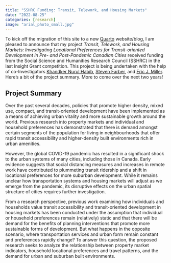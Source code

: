 ```yaml
---
title: "SSHRC Funding: Transit, Telework, and Housing Markets"
date: "2022-08-25"
categories: [research]
image: "arial_photo_small.jpg"
---
```


To kick off the migration of this site to a new [Quarto](https://quarto.org/docs/websites/) website/blog, I am pleased to announce that my project _Transit, Telework, and Housing Markets: Investigating Locational Preferences for Transit-oriented Development in Pre- and Post-Pandemic Canadian Cities_ received funding from the Social Science and Humanities Research Council (SSHRC) in the last Insight Grant competition. This project is being undertaken with the help of co-Investigators [Khandker Nurul Habib](https://civmin.utoronto.ca/home/about-us/directory/professors/khandker/), [Steven Farber](https://utsc.utoronto.ca/geography/steven-farber), and [Eric J. Miller](https://civmin.utoronto.ca/home/about-us/directory/professors/eric-miller/). Here's a bit of the project summary. More to come over the next two years!

## Project Summary

Over the past several decades, policies that promote higher density, mixed use, compact, and transit-oriented development have been implemented as a means of achieving urban vitality and more sustainable growth around the world. Previous research into property markets and individual and household preferences has demonstrated that there is demand amongst certain segments of the population for living in neighbourhoods that offer rapid transit accessibility and higher-density built environments rich in urban amenities.

However, the global COVID-19 pandemic has resulted in a significant shock to the urban systems of many cities, including those in Canada. Early evidence suggests that social distancing measures and increases in remote work have contributed to plummeting transit ridership and a shift in locational preferences for more suburban development. While it remains unclear how transportation systems and housing markets will adjust as we emerge from the pandemic, its disruptive effects on the urban spatial structure of cities requires further investigation.

From a research perspective, previous work examining how individuals and households value transit accessibility and transit-oriented development in housing markets has been conducted under the assumption that individual or household preferences remain (relatively) static and that there will be demand for the benefits of planning interventions that promote more sustainable forms of development. But what happens in the opposite scenario, where transportation services and urban form remain constant and preferences rapidly change? To answer this question, the proposed research seeks to analyze the relationship between property market indicators, household locational preferences and travel patterns, and the demand for urban and suburban built environments. 

